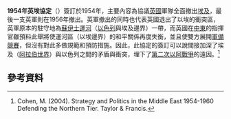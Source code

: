 {{refimprove|time=2015-08-06T11:28:35+00:00}}
'''1954年英埃協定'''（{{lang-en|Anglo-Egyptian Evacuation Agreement}}）簽訂於1954年，主要內容為協議[[英國|英國]]軍隊全面撤出[[埃及|埃及]]，最後一支英軍則在1956年撤出。英軍撤出的同時也代表英國退出了以埃的衝突區，英軍原本的駐守地為[[蘇伊士運河|蘇伊士運河]]（[[以色列|以色列]]與埃及邊界）一帶，而英國在[[中東|中東]]的指揮官雖預料此舉將使運河區（以埃邊界）的和平關係再度失衡，並且使雙方展開[[軍備競賽|軍備競賽]]，但沒有對此多做規範和預防措施。因此，此協定的簽訂可以說間接加深了埃及（[[阿拉伯世界|阿拉伯世界]]）與以色列之間的矛盾與衝突，埋下了[[第二次以阿戰爭|第二次以阿戰爭]]的遠因。<ref>Cohen, M. (2004). Strategy and Politics in the Middle East 1954-1960 Defending the Northern Tier. Taylor & Francis.</ref>
==參考資料==
{{reflist}}

{{历史小作品}}